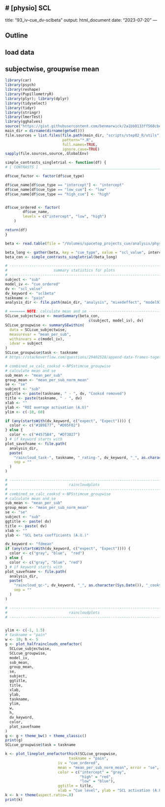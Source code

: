 # [physio] SCL {#ch93_SCL}
---
title: "93_iv-cue_dv-sclbeta"
output: html_document
date: "2023-07-20"
---


## Outline
## load data
## subjectwise, groupwise mean

```r
library(car)
library(psych)
library(reshape)
library(PupillometryR)
library(plyr); library(dplyr)
library(tidyselect)
library(tidyr)
library(stringr)
library(lmerTest)
library(gghalves)
source("https://gist.githubusercontent.com/benmarwick/2a1bb0133ff568cbe28d/raw/fb53bd97121f7f9ce947837ef1a4c65a73bffb3f/geom_flat_violin.R")
main_dir = dirname(dirname(getwd()))
file.sources = list.files(file.path(main_dir, "scripts/step02_R/utils"),
                          pattern="*.R", 
                          full.names=TRUE, 
                          ignore.case=TRUE)
sapply(file.sources,source,.GlobalEnv)
```

```r
simple_contrasts_singletrial <- function(df) {
# [ CONTRASTS ]  ________________________________________________________________________________ # nolint

df$cue_factor <- factor(df$cue_type)

df$cue_name[df$cue_type == "intercept"] <- "intercept"
df$cue_name[df$cue_type == "low_cue"] <- "low"
df$cue_name[df$cue_type == "high_cue"] <- "high"


df$cue_ordered <- factor(
        df$cue_name,
        levels = c("intercept", "low", "high")
    )

return(df)
}
```

```r
beta <- read.table(file = "/Volumes/spacetop_projects_cue/analysis/physio/glm/pmod-cue/glm-pmodcue_task-pain_scr.tsv", sep = '\t', header = TRUE)

beta_long <- gather(beta, key = "cue_type", value = "scl_value", intercept, low_cue, high_cue)
beta_con <- simple_contrasts_singletrial(beta_long)

```


```r

# ----------------------------------------------------------------------
#                     summary statistics for plots
# ----------------------------------------------------------------------
subject <- "sub"
model_iv <- "cue_ordered"
dv <- "scl_value"
dv_keyword <- "sclbeta"
taskname <- "pain"
analysis_dir <- file.path(main_dir, "analysis", "mixedeffect", "model93_physio")

# ======= NOTE: calculate mean and se ----------------------------------
SCLcue_subjectwise <- meanSummary(beta_con,
                                      c(subject, model_iv), dv)
SCLcue_groupwise <- summarySEwithin(
  data = SCLcue_subjectwise,
  measurevar = "mean_per_sub",
  withinvars = c(model_iv),
  idvar = subject
)
SCLcue_groupwise$task <- taskname
# https://stackoverflow.com/questions/29402528/append-data-frames-together-in-a-for-loop/29419402

# combined_se_calc_cooksd <-NPSstimcue_groupwise
# calculate mean and se
sub_mean <- "mean_per_sub"
group_mean <- "mean_per_sub_norm_mean"
se <- "se"
subject <- "sub"
ggtitle <- paste(taskname, " - ", dv, "Cooksd removed")
title <- paste(taskname, " - ", dv)
xlab <- ""
ylab <- "ROI average activation (A.U)"
ylim <- c(-10, 60)

if (any(startsWith(dv_keyword, c("expect", "Expect")))) {
  color <- c("#1B9E77", "#D95F02")
} else {
  color <- c("#4575B4", "#D73027")
} # if keyword starts with
plot_savefname <- file.path(
  analysis_dir,
  paste(
    "raincloud_task-", taskname, "_rating-", dv_keyword, "_", as.character(Sys.Date()), "_cooksd.png",
    sep = ""
  )
)

# ----------------------------------------------------------------------
#                            raincloudplots
# ----------------------------------------------------------------------
# combined_se_calc_cooksd <-NPSstimcue_groupwise
# calculate mean and se
sub_mean <- "mean_per_sub"
group_mean <- "mean_per_sub_norm_mean"
se <- "se"
subject <- "sub"
ggtitle <- paste( dv)
title <- paste( dv)
xlab <- ""
ylab <- "SCL beta coefficients (A.U.)"

dv_keyword <- "fdmean"
if (any(startsWith(dv_keyword, c("expect", "Expect")))) {
  color <- c("gray", "blue",  "red")
} else {
  color <- c("gray", "blue", "red")
} # if keyword starts with
plot_savefname <- file.path(
  analysis_dir,
  paste(
    "raincloud_qc-", dv_keyword, "_", as.character(Sys.Date()), "_cooksd.png",
    sep = ""
  )
)

# ----------------------------------------------------------------------
#                            raincloudplots
# ----------------------------------------------------------------------


ylim <- c(-1, 1.5)
# taskname = "pain"
w <- 10; h <- 5
g <- plot_halfrainclouds_onefactor(
  SCLcue_subjectwise,
  SCLcue_groupwise,
  model_iv,
  sub_mean,
  group_mean,
  se,
  subject,
  ggtitle,
  title,
  xlab,
  ylab,
  taskname,
  ylim,
  w,
  h,
  dv_keyword,
  color,
  plot_savefname
)
g <- g + theme_bw() + theme_classic()
print(g)
SCLcue_groupwise$task = taskname

k <- plot_lineplot_onefactorthick(SCLcue_groupwise,
                             taskname = "pain", 
                        iv = "cue_ordered",
                        mean = "mean_per_sub_norm_mean", error = "se",
                        color = c("intercept" = "gray",
                                  "high" = "red",
                                  "low" = "blue"), 
                        ggtitle = title, 
                        xlab = "Cue level", ylab = "SCL activation (A.U.)")
k <- k + theme(aspect.ratio=.8)
print(k)
```


